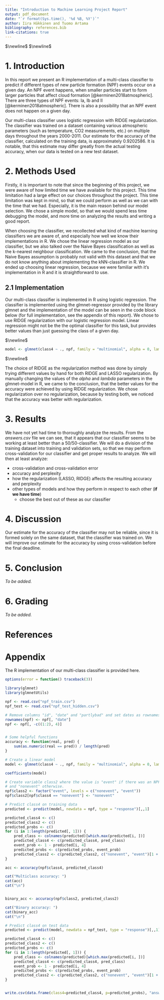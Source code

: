 ```yaml
---
title: "Introduction to Machine Learning Project Report"
output: pdf_document
date: "`r format(Sys.time(), '%d %B, %Y')`"
author: Iira Häkkinen and Tuomo Artama
bibliography: references.bib
link-citations: true
---
```

$\newline$
$\newline$

<!-- tähän arvio arvosanasta -->

# 1. Introduction

In this report we present an R implementation of a multi-class classifier to predict if different types of new particle formation (NPF) events occur on a given day. An NPF event happens, when smaller particles start to form larger particles that affect cloud formation [@kerminen2018atmospheric]. There are three types of NPF events: Ia, Ib and II [@kerminen2018atmospheric]. There is also a possibility that an NPF event does not happen on a given day.

Our multi-class classifier uses logistic regression with RIDGE regularization. The classifier was trained on a dataset containing various atmospheric parameters (such as temperature, CO2 measurements, etc.) on multiple days throughout the years 2000-2011. Our estimate for the accuracy of the classifier, calculated on the training data, is approximately $0.9202586$. It is notable, that this estimate may differ greatly from the actual testing accuracy, when our data is tested on a new test dataset.

<!-- tähän kappale tuloksista -->

# 2. Methods Used

Firstly, it is important to note that since the beginning of this project, we were aware of how limited time we have available for this project. This time limitation had a large effect on our choices throughout the project. This time limitation was kept in mind, so that we could perform as well as we can with the time that we had. Especially, it is the main reason behind our model selection. We chose a simple model, so that we would spend less time debugging the model, and more time on analyzing the results and writing a good report.

When choosing the classifier, we recollected what kind of machine learning classifiers we are aware of, and especially how well we know their implementations in R. We chose the linear regression model as our classifier, but we also talked over the Naive Bayes classification as well as the k-nearest neighbour classification. We came to the conclusion, that the Naive Bayes assumption is probably not valid with this dataset and that we do not know anything about implementing the kNN-classifier in R. We ended up choosing linear regression, because we were familiar with it's implementation in R and it is straightforward to use. 

<!-- tähän kuvaus linear regressionista lähteineen -->


## 2.1 Implementation

Our multi-class classifier is implemented in R using logistic regression. The classifier is implemented using the glmnet-regressor provided by the library glmnet and the implementation of the model can be seen in the code block below (for full implementation, see the appendix of this report). We chose to use RIDGE regularization with our logistic regression model. Linear regression might not be the the optimal classifier for this task, but provides better values than just guessing the class of a given day.

$\newline$
```r
model <- glmnet(class4 ~ ., npf, family = "multinomial", alpha = 0, lambda = 0.01)
```
$\newline$

The choice of RIDGE as the regularization method was done by simply trying different values by hand for both RIDGE and LASSO regularization. By manually changing the values of the *alpha* and *lambda* parameters in the glmnet-model in R, we came to the conclusion, that the better values for the accuracy were achieved by using RIDGE regularization. We chose regularization over no regularization, because by testing both, we noticed that the accuracy was better with regularization.


# 3. Results

We have not yet had time to thoroughly analyze the results. From the *answers.csv* file we can see, that it appears that our classifier seems to be working at least better than a 50/50-classifier. We will do a division of the training dataset into training and validation sets, so that we may perform cross-validation for our classifier and get proper results to analyze. We will then at least analyze:

- cross-validation and cross-validation error
- accuracy and perplexity
- how the regularization (LASSO, RIDGE) affects the resulting accuracy and perplexity
- other types of models and how they perform in respect to each other (**if we have time**)
  - choose the best out of these as our classifier


# 4. Discussion


Our estimate for the accuracy of the classifier may not be reliable, since it is formed solely on the same dataset, that the classifier was trained on. We will improve our estimate for the accuracy by using cross-validation before the final deadline.


# 5. Conclusion

*To be added.*


# 6. Grading

*To be added.*

\newpage
# References

<div id="refs"></div>

\newpage
# Appendix

The R implementation of our multi-class classifier is provided here.

```r
options(error = function() traceback(3))

library(glmnet)
library(glmnetUtils)

npf <- read.csv("npf_train.csv")
npf_test <- read.csv("npf_test_hidden.csv")

# Remove columns "id", "date" and "partlybad" and set dates as rownames
rownames(npf) <- npf[, "date"]
npf <- npf[, -c((1:2), 4)]


# Some helpful functions
accuracy <- function(real, pred) {
    sum(as.numeric(real == pred)) / length(pred)
}

# Create a linear model
model <- glmnet(class4 ~ ., npf, family = "multinomial", alpha = 0, lambda = 0.01)

coefficients(model)

# Create variable class2 where the value is "event" if there was an NPF event
# and "nonevent" otherwise.
npf$class2 <- factor("event", levels = c("nonevent", "event"))
npf$class2[npf$class4 == "nonevent"] <- "nonevent"

# Predict class4 on training data
predicted <- predict(model, newdata = npf, type = "response")[,,1]

predicted_class4 <- c()
predicted_class2 <- c()
predicted_probs <- c()
for (i in 1:length(predicted[, 1])) {
    pred_class <- colnames(predicted)[which.max(predicted[i, ])]
    predicted_class4 <- c(predicted_class4, pred_class)
    event_prob <- 1 - predicted[i, 4]
    predicted_probs <- c(predicted_probs, event_prob)
    predicted_class2 <- c(predicted_class2, c("nonevent", "event")[1 + (event_prob > 0.5)])
}

acc <- accuracy(npf$class4, predicted_class4)

cat("Multiclass accuracy: ")
cat(acc)
cat("\n")


binary_acc <- accuracy(npf$class2, predicted_class2)

cat("Binary accuracy: ")
cat(binary_acc)
cat("\n")

# Predict class4 on test data
predicted <- predict(model, newdata = npf_test, type = "response")[,,1]

predicted_class4 <- c()
predicted_class2 <- c()
predicted_probs <- c()
for (i in 1:length(predicted[, 1])) {
    pred_class <- colnames(predicted)[which.max(predicted[i, ])]
    predicted_class4 <- c(predicted_class4, pred_class)
    event_prob <- 1 - predicted[i, 4]
    predicted_probs <- c(predicted_probs, event_prob)
    predicted_class2 <- c(predicted_class2, c("nonevent", "event")[1 + (event_prob > 0.5)])
}


write.csv(data.frame(class4=predicted_class4, p=predicted_probs), "answers.csv", row.names=F, quote=F)
```


